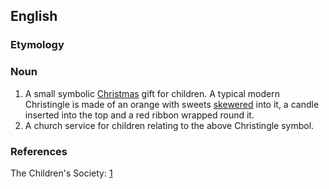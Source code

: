 ==English==
{{wikipedia}}

===Etymology===
{{rfe|lang=en}}

===Noun===
{{en-noun}}

# A small symbolic [[Christmas]] gift for children. A typical modern Christingle is made of an orange with sweets [[skewered]] into it, a candle inserted into the top and a red ribbon wrapped round it.
# A church service for children relating to the above Christingle symbol.

===References===
The Children's Society: [http://www.childrenssociety.org.uk/what_you_can_do/fundraising_appeals/christingle/1369.html]